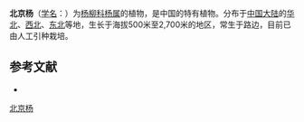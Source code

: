 {{Speciesbox
| name = 北京杨
| status = 
| status_system = 
| image =
| genus = Populus
| species = beijingensis
| authority = W. Y. Hsu
}}

'''北京杨'''（[[学名|学名]]：{{lang|la|''Populus beijingensis''}}）为[[杨柳科|杨柳科]][[杨属|杨属]]的植物，是中国的特有植物。分布于[[中国大陆|中国大陆]]的[[华北|华北]]、[[西北|西北]]、[[中国东北地区|东北]]等地，生长于海拔500米至2,700米的地区，常生于路边，目前已由人工引种栽培。

== 参考文献 ==
<div class="references-small">
* {{cite web| url =http://www.bioinfo.cn/db05/KmzwSpecies.php?action=view&id=20354| title =北京杨| work =《中国高等植物数据库全库》| publisher =中国科学院微生物研究所| author =昆明植物研究所| accessdate =2009-02-25| deadurl =yes| archiveurl =https://web.archive.org/web/20160305022105/http://www.bioinfo.cn/db05/KmzwSpecies.php?action=view&id=20354| archivedate =2016-03-05}}
</div>
{{Taxonbar|from=Q10902335}}

[[Category:杨属|北京杨]]


{{植物小作品}}